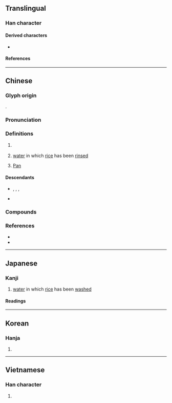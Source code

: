 {{character info}}
==Translingual==

===Han character===
{{Han char|rn=85|rad=水|as=12|sn=15|four=32169|canj=EHDW|ids=⿰氵番}}

====Derived characters====
* {{l|mul|[[藩]], [[籓]], [[𤄤]]}}

====References====
{{Han ref|kx=0649.050|dkj=18236|dj=1058.260|hdz=31745.100|uh=6F58}}

----

==Chinese==
{{zh-forms}}
{{zh-wp|zh:潘姓|yue:潘氏|gan:潘姓|nan:Phoaⁿ (sèⁿ)|en:Pan (surname)}}

===Glyph origin===
{{Han etym}}
{{Han compound|水|番|ls=psc|c1=s|c2=p|t1=water}}.

===Pronunciation===
{{zh-pron
|m=pān
|c=pun1
|h=pfs=phân;gd=pan1
|md=păng/pŭng
|md_note=păng - surname; pŭng - slops
|mn=phun/phoaⁿ/phoan
|mn_note=phun- vernacular; phoaⁿ - vernacular (surname); phoan - literary
|mn-t=pung1/puan1
|mn-t_note=puan1 - vernacular (surname)
|w=1phoe
|mc=y
|oc=y
|cat=n,pn
}}

===Definitions===
{{zh-hanzi}}

# {{surname|zh}}
#: {{zh-x|^潘 ^岳|{{w|Pan Yue (poet)|'''Pan''' Yue}} (Western Jin dynasty poet)}}
# [[water]] in which [[rice]] has been [[rinse]]d
# {{lb|zh|Greek god}} [[Pan]]

====Descendants====
* {{desc|en|Pan|bor=1}}, {{l|en|Poon}}, {{l|en|Pun}}, {{l|en|Phua}}
* {{desc|tl|Pua|bor=1}} {{q|via Hokkien}}

===Compounds===
{{zh-der|潘塘|潘家灣|潘口|潘渡|喬勒潘|潘水}}

===References===
* {{R:yue:Hanzi}}
* {{thcwd|11192}}

{{zh-cat|Rivers in China}}

----

==Japanese==

===Kanji===
{{ja-kanji|grade=|rs=水12}}

# [[water]] in which [[rice]] has been [[wash]]ed

====Readings====
{{ja-readings
|goon=はん
|kanon=はん
|kun=しろみず-<しろみづ-
}}

----

==Korean==

===Hanja===
{{ko-hanja|hangeul=[[반]], [[번]]|eumhun=|rv=ban, beon|mr=pan, pŏn|y=pan, pen}}

# {{rfdef|ko|sort=水12}}

----

==Vietnamese==

===Han character===
{{vi-readings|reading=phan, Phan|rs=水12}}

# {{rfdef|vi|sort=水12}}